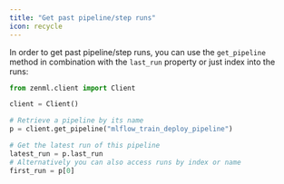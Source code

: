 ```yaml
---
title: "Get past pipeline/step runs"
icon: recycle
---
```


In order to get past pipeline/step runs, you can use the `get_pipeline` method in combination with the `last_run` property or just index into the runs:

```py
from zenml.client import Client

client = Client()

# Retrieve a pipeline by its name
p = client.get_pipeline("mlflow_train_deploy_pipeline")

# Get the latest run of this pipeline
latest_run = p.last_run
# Alternatively you can also access runs by index or name
first_run = p[0]
```
